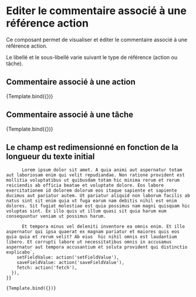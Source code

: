 


<Meta
  title="shared/actions/ActionCommentaireField"
  component={ActionCommentaireField}
/>

# Editer le commentaire associé à une référence action

Ce composant permet de visualiser et éditer le commentaire associé à une référence action.

Le libellé et le sous-libellé varie suivant le type de référence (action ou tâche).

## Commentaire associé à une action

<Canvas>
  <Story
    name="Exemple action"
    args={{
      action: searchActionById('cae_1.1.1', actions),
      observable: observable({
        fieldValue: 'mon commentaire',
        setFieldValue: action('setFieldValue'),
        saveFieldValue: action('saveFieldValue'),
        fetch: action('fetch'),
      }),
    }}
  >
    {Template.bind({})}
  </Story>
</Canvas>

## Commentaire associé à une tâche

<Canvas>
  <Story
    name="Exemple de tâche"
    args={{
      action: searchActionById('cae_1.1.1.1', actions),
      observable: observable({
        fieldValue: 'mon commentaire',
        setFieldValue: action('setFieldValue'),
        saveFieldValue: action('saveFieldValue'),
        fetch: action('fetch'),
      }),
    }}
  >
    {Template.bind({})}
  </Story>
</Canvas>

## Le champ est redimensionné en fonction de la longueur du texte initial

<Canvas>
  <Story
    name="Commentaire très long"
    args={{
      action: searchActionById('cae_1.1.1.1', actions),
      observable: observable({
        fieldValue: `mon commentaire vraiment très long ! 
          
          Lorem ipsum dolor sit amet. A quia animi aut aspernatur totam aut laboriosam enim qui velit repudiandae. Non ratione provident est mollitia voluptatibus ut quibusdam totam hic minima rerum et rerum reiciendis ab officia beatae et voluptate dolore. Eos labore exercitationem id dolorem dolorum eos itaque sapiente et sapiente ducimus aut pariatur autem. Ut pariatur aliquid non laborum facilis ab natus sint sit enim quia ut fuga earum nam debitis nihil est enim dolores. Sit fugiat molestiae est quia possimus nam magni quisquam hic voluptas sint. Ex illo quis ut illum quasi sit quia harum eum consequuntur veniam ut possimus harum.
          
          Et tempora minus vel deleniti inventore ea omnis enim. Et illo aspernatur qui ipsa quaerat ex magnam pariatur et maiores quis eos quia quia et rerum velit? Ab eius  hic nihil omnis est laudantium libero. Et corrupti labore ut necessitatibus omnis in accusamus aspernatur aut tempora accusantium et soluta provident qui distinctio explicabo`,
        setFieldValue: action('setFieldValue'),
        saveFieldValue: action('saveFieldValue'),
        fetch: action('fetch'),
      }),
    }}
  >
    {Template.bind({})}
  </Story>
</Canvas>
